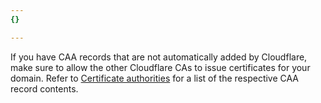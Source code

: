 ```yaml
---
{}

---
```


If you have CAA records that are not automatically added by Cloudflare, make sure to allow the other Cloudflare CAs to issue certificates for your domain. Refer to [Certificate authorities](/ssl/reference/certificate-authorities/#caa-records) for a list of the respective CAA record contents.
